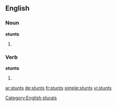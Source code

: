 
==English==

===Noun===
'''stunts'''

# {{plural of|stunt}}

===Verb===
'''stunts'''

# {{en-third-person singular of|stunt}}

[[Category:English plurals]]

[[ar:stunts]]
[[de:stunts]]
[[fr:stunts]]
[[simple:stunts]]
[[vi:stunts]]